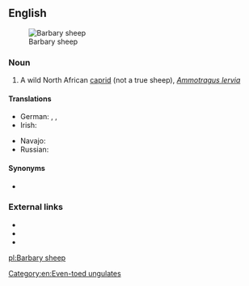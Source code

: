 ==English==
[[File:Barbary Sheep Tennoji.jpg|thumb|Barbary sheep]]

===Noun===
{{en-noun|head=[[Barbary]] [[sheep]]|Barbary sheep}}

# A wild North African [[caprid]] (not a true sheep), ''[[Ammotragus lervia]]''

====Translations====
{{trans-top|''Ammotragus lervia''}}
* German: {{t|de|Berberschaf|n}}, {{t|de|Mähnenschaf|n}}, {{t|de|Mähnenspringer|m}}
* Irish: {{t|ga|caora Bharbarach|f}}
{{trans-mid}}
* Navajo: {{t|nv|Naakaii Łizhiní Bikéyahdę́ę́ʼ tsétah dibé}}
* Russian: {{t|ru|гривистый баран|sc=Cyrl}}
{{trans-bottom}}

====Synonyms====
* {{sense|caprid}} {{l|en|aoudad}}

===External links===
* {{pedialite}}
* {{specieslite|Ammotragus lervia}}
* {{comcatlite|Ammotragus lervia}}

[[Category:en:Even-toed ungulates]]

[[pl:Barbary sheep]]